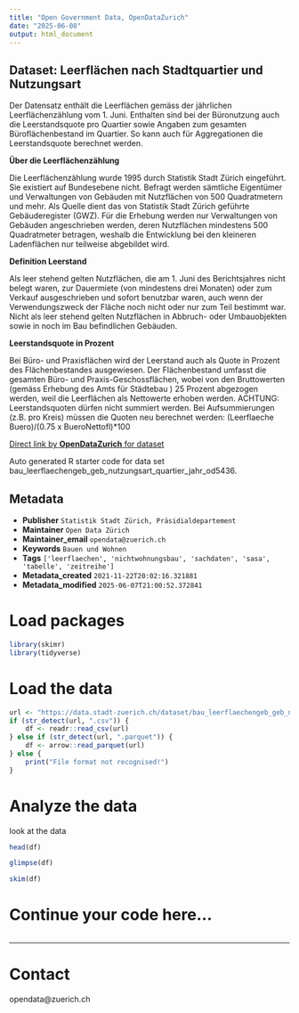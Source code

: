 ```yaml
---
title: "Open Government Data, OpenDataZurich"
date: "2025-06-08"
output: html_document
---
```


## Dataset: Leerflächen nach Stadtquartier und Nutzungsart

Der Datensatz enthält die Leerflächen gemäss der jährlichen Leerflächenzählung vom 1. Juni. Enthalten sind bei der Büronutzung auch die Leerstandsquote pro Quartier sowie Angaben zum gesamten Büroflächenbestand im Quartier. So kann auch für Aggregationen die Leerstandsquote berechnet werden.

**Über die Leerflächenzählung**


Die Leerflächenzählung wurde 1995 durch Statistik Stadt Zürich eingeführt. Sie existiert auf Bundesebene nicht. Befragt werden sämtliche Eigentümer und Verwaltungen von Gebäuden mit Nutzflächen von 500 Quadratmetern und mehr. Als Quelle dient das von Statistik Stadt Zürich geführte Gebäuderegister (GWZ). Für die Erhebung werden nur Verwaltungen von Gebäuden angeschrieben werden, deren Nutzflächen mindestens 500 Quadratmeter betragen, weshalb die Entwicklung bei den kleineren Ladenflächen nur teilweise abgebildet wird.


[]()

**Definition Leerstand**


Als leer stehend gelten Nutzflächen, die am 1. Juni des Berichtsjahres nicht belegt waren, zur Dauermiete (von mindestens drei Monaten) oder zum Verkauf ausgeschrieben und sofort benutzbar waren, auch wenn der Verwendungszweck der Fläche noch nicht oder nur zum Teil bestimmt war. Nicht als leer stehend gelten Nutzflächen in Abbruch- oder Umbauobjekten sowie in noch im Bau befindlichen Gebäuden.


[]()

**Leerstandsquote in Prozent**


Bei Büro- und Praxisflächen wird der Leerstand auch als Quote in Prozent des Flächenbestandes ausgewiesen. Der Flächenbestand umfasst die gesamten Büro- und Praxis-Geschossflächen, wobei von den Bruttowerten (gemäss Erhebung des Amts für Städtebau ) 25 Prozent abgezogen werden, weil die Leerflächen als Nettowerte erhoben werden. ACHTUNG: Leerstandsquoten dürfen nicht summiert werden. Bei Aufsummierungen (z.B. pro Kreis) müssen die Quoten neu berechnet werden: (Leerflaeche Buero)/(0.75 x BueroNettofl)*100


[]()



[Direct link by **OpenDataZurich** for dataset](https://data.stadt-zuerich.ch/dataset/bau_leerflaechengeb_geb_nutzungsart_quartier_jahr_od5436)

Auto generated R starter code for data set bau_leerflaechengeb_geb_nutzungsart_quartier_jahr_od5436.

## Metadata

- **Publisher** `Statistik Stadt Zürich, Präsidialdepartement`
- **Maintainer** `Open Data Zürich`
- **Maintainer_email** `opendata@zuerich.ch`
- **Keywords** `Bauen und Wohnen`
- **Tags** `['leerflaechen', 'nichtwohnungsbau', 'sachdaten', 'sasa', 'tabelle', 'zeitreihe']`
- **Metadata_created** `2021-11-22T20:02:16.321881`
- **Metadata_modified** `2025-06-07T21:00:52.372841`


# Load packages

```r
library(skimr)
library(tidyverse)
```

# Load the data

```r
url <- "https://data.stadt-zuerich.ch/dataset/bau_leerflaechengeb_geb_nutzungsart_quartier_jahr_od5436/download/BAU543OD5436.csv"
if (str_detect(url, ".csv")) {
    df <- readr::read_csv(url)
} else if (str_detect(url, ".parquet")) {
    df <- arrow::read_parquet(url)
} else {
    print("File format not recognised!")
}
```

# Analyze the data

look at the data
```r
head(df)
```

```r
glimpse(df)
```

```r
skim(df)
```

# Continue your code here...

```r

```

------------------------------------------------------------------------

# Contact

opendata@zuerich.ch
